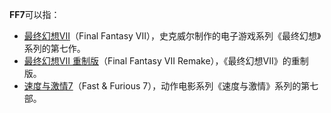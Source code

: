 '''FF7'''可以指：
* [[最终幻想VII|最终幻想VII]]（Final Fantasy VII），史克威尔制作的电子游戏系列《最终幻想》系列的第七作。
* [[最终幻想VII_重制版|最终幻想VII 重制版]]（Final Fantasy VII Remake），《最终幻想VII》的重制版。
* [[速度与激情7|速度与激情7]]（Fast & Furious 7），动作电影系列《速度与激情》系列的第七部。

{{Disambig|F|cat=字母数字组合消歧义}}